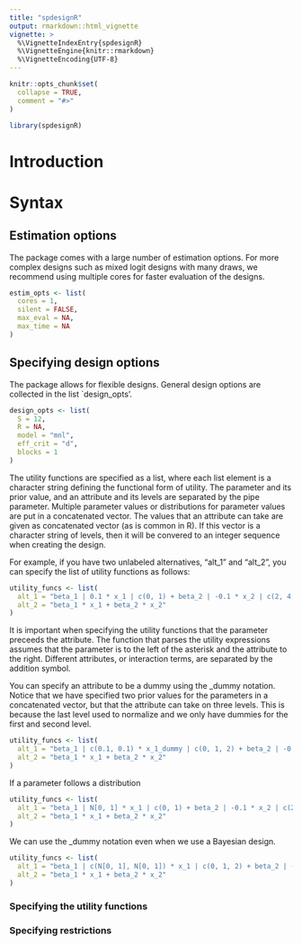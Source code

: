 ```yaml
---
title: "spdesignR"
output: rmarkdown::html_vignette
vignette: >
  %\VignetteIndexEntry{spdesignR}
  %\VignetteEngine{knitr::rmarkdown}
  %\VignetteEncoding{UTF-8}
---
```


```r
knitr::opts_chunk$set(
  collapse = TRUE,
  comment = "#>"
)
```

```r
library(spdesignR)
```

# Introduction


# Syntax

## Estimation options
The package comes with a large number of estimation options. For more complex designs such as mixed logit designs with many draws, we recommend using multiple cores for faster evaluation of the designs. 


```r
estim_opts <- list(
  cores = 1,
  silent = FALSE,
  max_eval = NA,
  max_time = NA
)
```

## Specifying design options
The package allows for flexible designs. General design options are collected in the list `design_opts'. 

```r
design_opts <- list(
  S = 12,
  R = NA,
  model = "mnl",
  eff_crit = "d",
  blocks = 1
)
```

The utility functions are specified as a list, where each list element is a character string defining the functional form of utility. The parameter and its prior value, and an attribute and its levels are separated by the pipe parameter. Multiple parameter values or distributions for parameter values are put in a concatenated vector. The values that an attribute can take are given as concatenated vector (as is common in R). If this vector is a character string of levels, then it will be convered to an integer sequence when creating the design.

For example, if you have two unlabeled alternatives, "alt_1" and "alt_2", you can specify the list of utility functions as follows:


```r
utility_funcs <- list(
  alt_1 = "beta_1 | 0.1 * x_1 | c(0, 1) + beta_2 | -0.1 * x_2 | c(2, 4, 6, 8)",
  alt_2 = "beta_1 * x_1 + beta_2 * x_2"
)
```

It is important when specifying the utility functions that the parameter preceeds the attribute. The function that parses the utility expressions assumes that the parameter is to the left of the asterisk and the attribute to the right. Different attributes, or interaction terms, are separated by the addition symbol. 

You can specify an attribute to be a dummy using the _dummy notation. Notice that we have specified two prior values for the parameters in a concatenated vector, but that the attribute can take on three levels. This is because the last level used to normalize and we only have dummies for the first and second level.

```r
utility_funcs <- list(
  alt_1 = "beta_1 | c(0.1, 0.1) * x_1_dummy | c(0, 1, 2) + beta_2 | -0.1 * x_2 | c(2, 4, 6, 8)",
  alt_2 = "beta_1 * x_1 + beta_2 * x_2"
)
```

If a parameter follows a distribution 

```r
utility_funcs <- list(
  alt_1 = "beta_1 | N[0, 1] * x_1 | c(0, 1) + beta_2 | -0.1 * x_2 | c(2, 4, 6, 8)",
  alt_2 = "beta_1 * x_1 + beta_2 * x_2"
)
```

We can use the _dummy notation even when we use a Bayesian design.

```r
utility_funcs <- list(
  alt_1 = "beta_1 | c(N[0, 1], N[0, 1]) * x_1 | c(0, 1, 2) + beta_2 | -0.1 * x_2 | c(2, 4, 6, 8)",
  alt_2 = "beta_1 * x_1 + beta_2 * x_2"
)
```

### Specifying the utility functions



### Specifying restrictions
